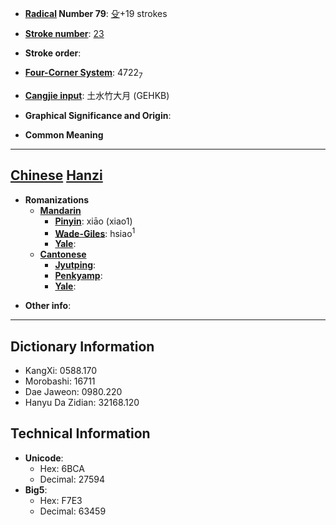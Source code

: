 * '''[[Wiktionary:Chinese radical index| Radical]] Number 79''': [[Wiktionary:Chinese radical index 殳|殳]]+19 strokes

* '''[[Wiktionary:Chinese total strokes index|Stroke number]]''': [[Wiktionary:Chinese total strokes index 23|23]]

* '''Stroke order''': 

* '''[[Wiktionary:Chinese four corner index|Four-Corner System]]''': 4722<sub>7</sub>

* '''[[Wiktionary:Chinese Cangjie index|Cangjie input]]''': 土水竹大月 (GEHKB)

* '''Graphical Significance and Origin''': 

* '''Common Meaning'''

----

== [[Chinese]] [[Hanzi]] ==

* '''Romanizations'''
** '''[[Mandarin]]'''
*** '''[[Pinyin]]''': xiāo (xiao1)
*** '''[[Wade-Giles]]''': hsiao<sup>1</sup>
*** '''[[Yale]]''': 
** '''[[Cantonese]]'''
*** '''[[Jyutping]]''':
*** '''[[Penkyamp]]''': 
*** '''[[Yale]]''': 

* '''Other info''': 

----

== Dictionary Information ==

* KangXi: 0588.170
* Morobashi: 16711
* Dae Jaweon: 0980.220
* Hanyu Da Zidian: 32168.120

== Technical Information ==

* '''Unicode''':
** Hex: 6BCA
** Decimal: 27594
* '''Big5''':
** Hex: F7E3
** Decimal: 63459